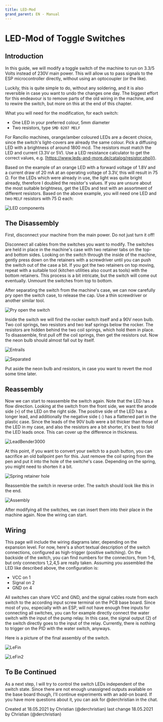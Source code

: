 ```yaml
---
title: LED-Mod
grand_parent: EN - Manual
---
```


# LED-Mod of Toggle Switches

<Caution lang={props.params.lang} />

## Introduction

In this guide, we will modify a toggle switch of the machine to run on 3.3/5 Volts instead of 230V main power. This will allow us to pass signals to the ESP microcontroller directly, without using an optocoupler (or the like).

Luckily, this is quite simple to do, without any soldering, and it is also reversible in case you want to undo the changes one day.
The biggest effort for this endeavour is to remove parts of the old wiring in the machine, and to rewire the switch, but more on this at the end of this chapter.

What you will need for the modification, for each switch:

- One LED in your preferred colour, 5mm diameter
- Two resistors, type `SMD 0207 MELF`

For Rancilio machines, orange/amber coloured LEDs are a decent choice, since the switch's light-covers are already the same colour. Pick a diffusing LED with a brightness of around 1800 mcd.
The resistors must match the LED and current (3.3V or 5V). Use a LED resistance calculator to get the correct values, e.g. [https://www.leds-and-more.de/catalog/resistor.php]().

Based on the example of an orange LED with a forward voltage of 1.8V and a current draw of 20 mA at an operating voltage of 3.3V, this will result in 75 Ω.
For the LEDs which were already in use, the light was quite bright already, therefore I doubled the resistor's values. If you are unsure about the most suitable brightness, get the LEDs and test with an assortment of different resistors.
Based on the above example, you will need one LED and two `MELF` resistors with 75 Ω each:

![LED components](/img/hardware/led-mod/IMG_2856.png)

## The Disassembly

First, disconnect your machine from the main power. Do not just turn it off!

Disconnect all cables from the switches you want to modify. The switches are held in place in the machine's case with two retainer tabs on the top- and bottom sides. Looking on the switch through the inside of the machine, gently press down on the retainers with a screwdriver until you can push the switch out of the case a bit.
If you got the two retainers on top moving, repeat with a suitable tool (kitchen utilities also count as tools) with the bottom retainers. This process is a bit intricate, but the switch will come out eventually.
Unmount the switches from top to bottom.

After separating the switch from the machine's case, we can now carefully pry open the switch case, to release the cap. Use a thin screwdriver or another similar tool.

![Pry open the switch](/img/hardware/led-mod/IMG_2854.png)

Inside the switch we will find the rocker switch itself and a 90V neon bulb. Two coil springs, two resistors and two leaf springs below the rocker. The resistors are hidden behind the two coil springs, which hold them in place. To disassemble, first pull off the coil springs, then get the resistors out. Now the neon bulb should almost fall out by itself.

![Entrails](/img/hardware/led-mod/IMG_2687.png)

![Separated](/img/hardware/led-mod/IMG_2855.png)

Put aside the neon bulb and resistors, in case you want to revert the mod some time later.

## Reassembly

Now we can start to reassemble the switch again. Note that the LED has a flow direction. Looking at the switch from the front side, we want the anode side (`+`) of the LED on the right side. The positive side of the LED has a longer lead, and additionally the negative side (`-`) has a flattened part in the plastic case.
Since the leads of the 90V bulb were a bit thicker than those of the LED in my case, and also the resistors are a bit shorter, it's best to fold the LED leads once. This can cover up the difference in thickness.

![LeadBender3000](/img/hardware/led-mod/IMG_2857.png)

At this point, if you want to convert your switch to a push button, you can sacrifice an old ballpoint pen for this. Just remove the coil spring from the pen and put it into the hole of the switche's case. Depending on the spring, you might need to shorten it a bit.

![Spring retainer hole](/img/hardware/led-mod/IMG_2865.png)

Reassemble the switch in reverse order. The switch should look like this in the end.

![Assembly](/img/hardware/led-mod/IMG_2864.png)

After modifying all the switches, we can insert them into their place in the machine again. Now the wiring can start.

## Wiring

This page will include the wiring diagrams later, depending on the expansion level. For now, here's a short textual description of the switch connections, configured as high-trigger (positive switching).
On the backside of the switch, you can find numbers for the connectors, from 1-6, but only connectors 1,2,4,5 are really taken. Assuming you assembled the LED like described above, the configuration is:

- VCC on 1
- Signal on 2
- GND on 4

All switches can share VCC and GND, and the signal cables route from each switch to the according input screw terminal on the PCB base board. Since most of you, especially with an ESP, will not have enough free inputs for connecting all switches, you can for example directly connect the water switch with the input of the pump relay. In this case, the signal output (2) of the switch directly goes to the input of the relay. Currently, there is nothing to trigger on the PID with the water switch, anyways.

Here is a picture of the final assembly of the switch.

![LeFin](/img/hardware/led-mod/IMG_2866.png)

![LeFin2](/img/hardware/led-mod/IMG_2867.png)

## To Be Continued

As a next step, I will try to control the switch LEDs independent of the switch state. Since there are not enough unassigned outputs available on the base board though, I'll continue experiments with an add-on board.
If you have more questions about it, you can ask for @derchristian in the chat.

Created at 18.05.2021 by Christian (@derchristian)
last change 18.05.2021 by Christian (@derchristian)
